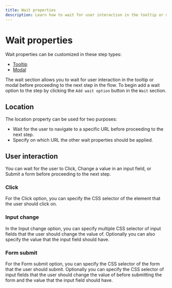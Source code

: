 ```yaml
---
title: Wait properties
description: Learn how to wait for user interaction in the tooltip or modal
---
```


# Wait properties

Wait properties can be customized in these step types:

- [Tooltip](/step-types/tooltip)
- [Modal](/step-types/modal)

The wait section allows you to wait for user interaction in the tooltip or modal before proceeding to the next step in the flow. To begin add a wait option to the step by clicking the `Add wait option` button in the `Wait` section.

## Location

The location property can be used for two purposes:

- Wait for the user to navigate to a specific URL before proceeding to the next step.
- Specify on which URL the other wait properties should be applied.

## User interaction

You can wait for the user to Click, Change a value in an input field, or Submit a form before proceeding to the next step.

### Click

For the Click option, you can specify the CSS selector of the element that the user should click on.

### Input change

In the Input change option, you can specify multiple CSS selector of input fields that the user should change the value of. Optionally you can also specify the value that the input field should have.

### Form submit

For the Form submit option, you can specify the CSS selector of the form that the user should submit. Optionally you can specify the CSS selector of input fields that the user should change the value of before submitting the form and the value that the input field should have.
